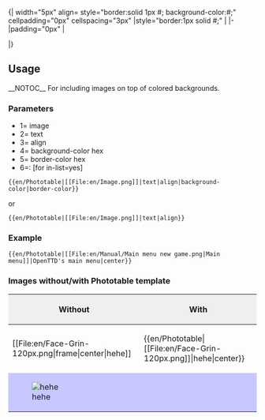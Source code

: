 {{{6|}}}{| width="5px" align={{{3}}} style="border:solid 1px #{{{5|c7c8fe}}}; background-color:#{{{4|F8F8FF}}};" cellpadding="0px" cellspacing="3px"
|style="border:1px solid #{{{5|c7c8fe}}};" | {{{1}}}
|-
|padding="0px" | <p style="font-size: 85%">{{{2}}}</p>
|}
<noinclude>
==Usage==
__NOTOC__
For including images on top of colored backgrounds.

===Parameters===
*1= image
*2= text
*3= align
*4= background-color hex
*5= border-color hex
*6=: [for in-list=yes]
<pre>
{{en/Phototable|[[File:en/Image.png]]|text|align|background-color|border-color}}
</pre>
or
<pre>
{{en/Phototable|[[File:en/Image.png]]|text|align}}
</pre>

===Example===
<pre>{{en/Phototable|[[File:en/Manual/Main menu new game.png|Main menu]]|OpenTTD's main menu|center}}</pre>
{{en/Phototable|[[File:en/Manual/Main menu new game.png|Main menu]]|OpenTTD's main menu|center}}

===Images without/with Phototable template===

{|border="2" width="100%" cellspacing="4" cellpadding="3" rules="all" style="margin:1em 1em 1em 0; border:solid 1px #AAAAAA;"
!width='50%' style="background:#efefef;"|Without
!width='50%' style="background:#efefef;"|With
|-
|<nowiki>[[File:en/Face-Grin-120px.png|frame|center|hehe]]</nowiki>
|<nowiki>{{en/Phototable|[[File:en/Face-Grin-120px.png]]|hehe|center}}</nowiki>
|-
| style="background:#c7c8fe;"|[[File:en/Face-Grin-120px.png|frame|center|hehe]]
| style="background:#c7c8fe;"|{{en/Phototable|[[File:en/Face-Grin-120px.png]]|hehe|center}}
|}

</noinclude>